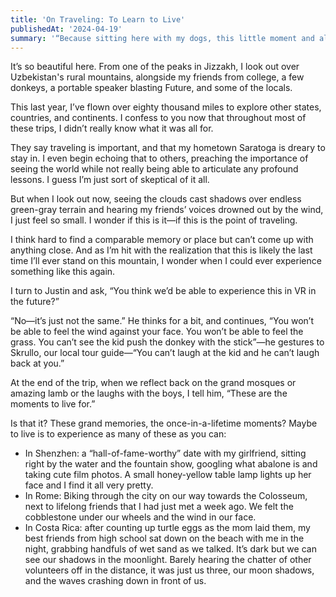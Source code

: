 ```yaml
---
title: 'On Traveling: To Learn to Live'
publishedAt: '2024-04-19'
summary: '“Because sitting here with my dogs, this little moment and all the little ones that came before it—this feels as close to living as I’ll ever get.”'
---
```


It’s so beautiful here. From one of the peaks in Jizzakh, I look out over Uzbekistan's rural mountains, alongside my friends from college, a few donkeys, a portable speaker blasting Future, and some of the locals. 

This last year, I’ve flown over eighty thousand miles to explore other states, countries, and continents. I confess to you now that throughout most of these trips, I didn’t really know what it was all for.

They say traveling is important, and that my hometown Saratoga is dreary to stay in. I even begin echoing that to others, preaching the importance of seeing the world while not really being able to articulate any profound lessons. I guess I’m just sort of skeptical of it all.

But when I look out now, seeing the clouds cast shadows over endless green-gray terrain and hearing my friends’ voices drowned out by the wind, I just feel so small. I wonder if this is it—if this is the point of traveling.

I think hard to find a comparable memory or place but can’t come up with anything close. And as I’m hit with the realization that this is likely the last time I’ll ever stand on this mountain, I wonder when I could ever experience something like this again.

I turn to Justin and ask, “You think we’d be able to experience this in VR in the future?”

“No—it’s just not the same.” He thinks for a bit, and continues, “You won’t be able to feel the wind against your face. You won’t be able to feel the grass. You can’t see the kid push the donkey with the stick”—he gestures to Skrullo, our local tour guide—“You can’t laugh at the kid and he can’t laugh back at you.”

At the end of the trip, when we reflect back on the grand mosques or amazing lamb or the laughs with the boys, I tell him, “These are the moments to live for.”

Is that it? These grand memories, the once-in-a-lifetime moments? Maybe to live is to experience as many of these as you can:

- In Shenzhen: a “hall-of-fame-worthy” date with my girlfriend, sitting right by the water and the fountain show, googling what abalone is and taking cute film photos. A small honey-yellow table lamp lights up her face and I find it all very pretty.
- In Rome: Biking through the city on our way towards the Colosseum, next to lifelong friends that I had just met a week ago. We felt the cobblestone under our wheels and the wind in our face.
- In Costa Rica: after counting up turtle eggs as the mom laid them, my best friends from high school sat down on the beach with me in the night, grabbing handfuls of wet sand as we talked. It’s dark but we can see our shadows in the moonlight. Barely hearing the chatter of other volunteers off in the distance, it was just us three, our moon shadows, and the waves crashing down in front of us.